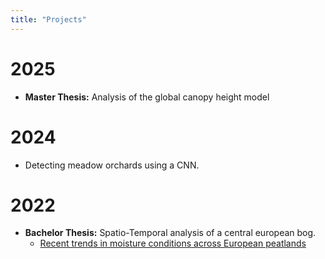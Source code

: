 ```yaml
---
title: "Projects"
---
```


# 2025

-   **Master Thesis:** Analysis of the global canopy height model

# 2024

-   Detecting meadow orchards using a CNN.

# 2022

-   **Bachelor Thesis:** Spatio-Temporal analysis of a central european bog.
    - [Recent trends in moisture conditions across European peatlands](https://doi.org/10.1016/j.rsase.2024.101385){.external target="_blank"}
